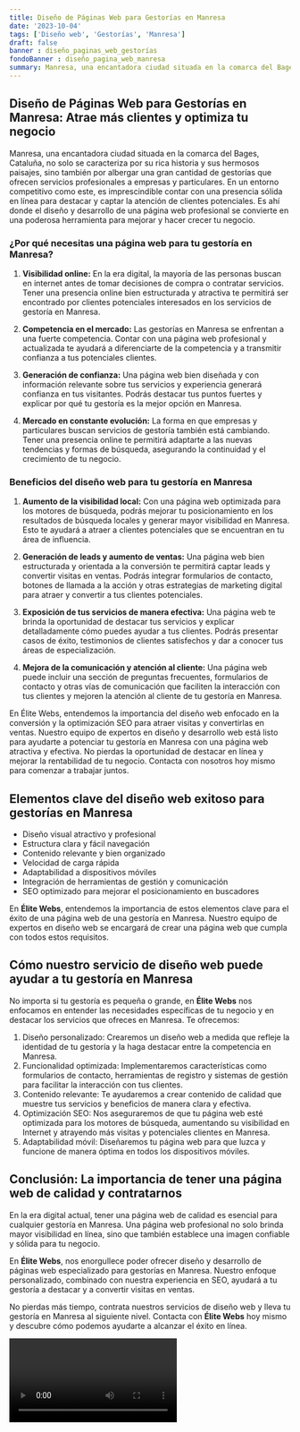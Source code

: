 ```yaml
---
title: Diseño de Páginas Web para Gestorías en Manresa
date: '2023-10-04'
tags: ['Diseño web', 'Gestorías', 'Manresa']
draft: false
banner : diseño_paginas_web_gestorías
fondoBanner : diseño_pagina_web_manresa
summary: Manresa, una encantadora ciudad situada en la comarca del Bages, Cataluña, no solo se caracteriza por su rica historia y sus hermosos paisajes, sino también por albergar una gran cantidad de gestorías que ofrecen servicios profesionales a empresas y particulares. En un entorno competitivo como este, es imprescindible contar con una presencia sólida en línea para destacar y captar la atención de clientes potenciales. Es ahí donde el diseño y desarrollo de una página web profesional se convierte en una poderosa herramienta para mejorar y hacer crecer tu negocio.
---
```


## Diseño de Páginas Web para Gestorías en Manresa: Atrae más clientes y optimiza tu negocio

Manresa, una encantadora ciudad situada en la comarca del Bages, Cataluña, no solo se caracteriza por su rica historia y sus hermosos paisajes, sino también por albergar una gran cantidad de gestorías que ofrecen servicios profesionales a empresas y particulares. En un entorno competitivo como este, es imprescindible contar con una presencia sólida en línea para destacar y captar la atención de clientes potenciales. Es ahí donde el diseño y desarrollo de una página web profesional se convierte en una poderosa herramienta para mejorar y hacer crecer tu negocio.

### ¿Por qué necesitas una página web para tu gestoría en Manresa?

1. **Visibilidad online:** En la era digital, la mayoría de las personas buscan en internet antes de tomar decisiones de compra o contratar servicios. Tener una presencia online bien estructurada y atractiva te permitirá ser encontrado por clientes potenciales interesados en los servicios de gestoría en Manresa.

2. **Competencia en el mercado:** Las gestorías en Manresa se enfrentan a una fuerte competencia. Contar con una página web profesional y actualizada te ayudará a diferenciarte de la competencia y a transmitir confianza a tus potenciales clientes.

3. **Generación de confianza:** Una página web bien diseñada y con información relevante sobre tus servicios y experiencia generará confianza en tus visitantes. Podrás destacar tus puntos fuertes y explicar por qué tu gestoría es la mejor opción en Manresa.

4. **Mercado en constante evolución:** La forma en que empresas y particulares buscan servicios de gestoría también está cambiando. Tener una presencia online te permitirá adaptarte a las nuevas tendencias y formas de búsqueda, asegurando la continuidad y el crecimiento de tu negocio.

### Beneficios del diseño web para tu gestoría en Manresa

1. **Aumento de la visibilidad local:** Con una página web optimizada para los motores de búsqueda, podrás mejorar tu posicionamiento en los resultados de búsqueda locales y generar mayor visibilidad en Manresa. Esto te ayudará a atraer a clientes potenciales que se encuentran en tu área de influencia.

2. **Generación de leads y aumento de ventas:** Una página web bien estructurada y orientada a la conversión te permitirá captar leads y convertir visitas en ventas. Podrás integrar formularios de contacto, botones de llamada a la acción y otras estrategias de marketing digital para atraer y convertir a tus clientes potenciales.

3. **Exposición de tus servicios de manera efectiva:** Una página web te brinda la oportunidad de destacar tus servicios y explicar detalladamente cómo puedes ayudar a tus clientes. Podrás presentar casos de éxito, testimonios de clientes satisfechos y dar a conocer tus áreas de especialización.

4. **Mejora de la comunicación y atención al cliente:** Una página web puede incluir una sección de preguntas frecuentes, formularios de contacto y otras vías de comunicación que faciliten la interacción con tus clientes y mejoren la atención al cliente de tu gestoría en Manresa.

En Élite Webs, entendemos la importancia del diseño web enfocado en la conversión y la optimización SEO para atraer visitas y convertirlas en ventas. Nuestro equipo de expertos en diseño y desarrollo web está listo para ayudarte a potenciar tu gestoría en Manresa con una página web atractiva y efectiva. No pierdas la oportunidad de destacar en línea y mejorar la rentabilidad de tu negocio. Contacta con nosotros hoy mismo para comenzar a trabajar juntos.

<GifSeo />

<Cta />

## Elementos clave del diseño web exitoso para gestorías en Manresa

- Diseño visual atractivo y profesional
- Estructura clara y fácil navegación
- Contenido relevante y bien organizado
- Velocidad de carga rápida
- Adaptabilidad a dispositivos móviles
- Integración de herramientas de gestión y comunicación
- SEO optimizado para mejorar el posicionamiento en buscadores

En **Élite Webs**, entendemos la importancia de estos elementos clave para el éxito de una página web de una gestoría en Manresa. Nuestro equipo de expertos en diseño web se encargará de crear una página web que cumpla con todos estos requisitos.

## Cómo nuestro servicio de diseño web puede ayudar a tu gestoría en Manresa

No importa si tu gestoría es pequeña o grande, en **Élite Webs** nos enfocamos en entender las necesidades específicas de tu negocio y en destacar los servicios que ofreces en Manresa. Te ofrecemos:

1. Diseño personalizado: Crearemos un diseño web a medida que refleje la identidad de tu gestoría y la haga destacar entre la competencia en Manresa.
2. Funcionalidad optimizada: Implementaremos características como formularios de contacto, herramientas de registro y sistemas de gestión para facilitar la interacción con tus clientes.
3. Contenido relevante: Te ayudaremos a crear contenido de calidad que muestre tus servicios y beneficios de manera clara y efectiva.
4. Optimización SEO: Nos aseguraremos de que tu página web esté optimizada para los motores de búsqueda, aumentando su visibilidad en Internet y atrayendo más visitas y potenciales clientes en Manresa.
5. Adaptabilidad móvil: Diseñaremos tu página web para que luzca y funcione de manera óptima en todos los dispositivos móviles.

## Conclusión: La importancia de tener una página web de calidad y contratarnos

En la era digital actual, tener una página web de calidad es esencial para cualquier gestoría en Manresa. Una página web profesional no solo brinda mayor visibilidad en línea, sino que también establece una imagen confiable y sólida para tu negocio.

En **Élite Webs**, nos enorgullece poder ofrecer diseño y desarrollo de páginas web especializado para gestorías en Manresa. Nuestro enfoque personalizado, combinado con nuestra experiencia en SEO, ayudará a tu gestoría a destacar y a convertir visitas en ventas.

No pierdas más tiempo, contrata nuestros servicios de diseño web y lleva tu gestoría en Manresa al siguiente nivel. Contacta con **Élite Webs** hoy mismo y descubre cómo podemos ayudarte a alcanzar el éxito en línea.

<Video />

<CtaBot job='Gestorías' city='Manresa'/>

<Gmaps query='Manresa+españa+maps' />